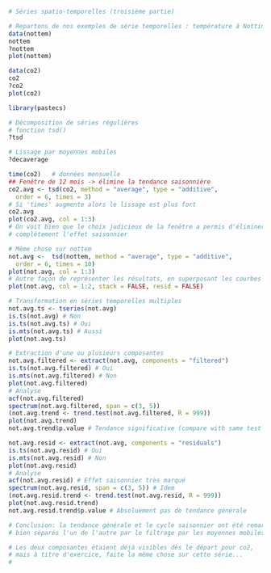 ```r
# Séries spatio-temporelles (troisième partie)

# Repartons de nos exemples de série temporelles : température à Nottingham et CO2 à Hawaï
data(nottem)
nottem
?nottem
plot(nottem)

data(co2)
co2
?co2
plot(co2)

library(pastecs)

# Décomposition de séries régulières
# fonction tsd()
?tsd

# Lissage par moyennes mobiles
?decaverage

time(co2)	# données mensuelle
## Fenêtre de 12 mois -> élimine la tendance saisonnière
co2.avg <- tsd(co2, method = "average", type = "additive",
  order = 6, times = 3)
# Si 'times' augmente alors le lissage est plus fort
co2.avg
plot(co2.avg, col = 1:3)
# On voit bien que le choix judicieux de la fenêtre a permis d'éliminer
# complètement l'effet saisonnier

# Même chose sur nottem
not.avg <-  tsd(nottem, method = "average", type = "additive",
  order = 6, times = 10)
plot(not.avg, col = 1:3)
# Autre façon de représenter les résultats, en superposant les courbes
plot(not.avg, col = 1:2, stack = FALSE, resid = FALSE)

# Transformation en séries temporelles multiples
not.avg.ts <- tseries(not.avg)
is.ts(not.avg) # Non
is.ts(not.avg.ts) # Oui
is.mts(not.avg.ts) # Aussi
plot(not.avg.ts)

# Extraction d'une ou plusieurs composantes
not.avg.filtered <- extract(not.avg, components = "filtered")
is.ts(not.avg.filtered) # Oui
is.mts(not.avg.filtered) # Non
plot(not.avg.filtered)
# Analyse
acf(not.avg.filtered)
spectrum(not.avg.filtered, span = c(3, 5))
(not.avg.trend <- trend.test(not.avg.filtered, R = 999))
plot(not.avg.trend)
not.avg.trend$p.value # Tendance significative (compare with same test before filtration!)

not.avg.resid <- extract(not.avg, components = "residuals")
is.ts(not.avg.resid) # Oui
is.mts(not.avg.resid) # Non
plot(not.avg.resid)
# Analyse
acf(not.avg.resid) # Effet saisonnier très marqué
spectrum(not.avg.resid, span = c(3, 5)) # Idem
(not.avg.resid.trend <- trend.test(not.avg.resid, R = 999))
plot(not.avg.resid.trend)
not.avg.resid.trend$p.value # Absoluement pas de tendance générale

# Conclusion: la tendance générale et le cycle saisonnier ont été remarquablement
# bien séparés l'un de l'autre par le filtrage par les moyennes mobiles

# Les deux composantes étaient déjà visibles dès le départ pour co2,
# mais à titre d'exercice, faite la même chose sur cette série...
#

```

